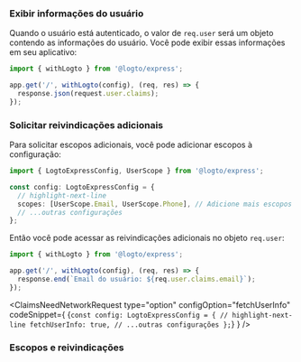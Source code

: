 

### Exibir informações do usuário

Quando o usuário está autenticado, o valor de `req.user` será um objeto contendo as informações do usuário. Você pode exibir essas informações em seu aplicativo:

```ts title="app.ts"
import { withLogto } from '@logto/express';

app.get('/', withLogto(config), (req, res) => {
  response.json(request.user.claims);
});
```

### Solicitar reivindicações adicionais

<FindUserInfoMissing method="req.user" />

<ScopesAndClaimsIntroduction />

Para solicitar escopos adicionais, você pode adicionar escopos à configuração:

```ts title="app.ts"
import { LogtoExpressConfig, UserScope } from '@logto/express';

const config: LogtoExpressConfig = {
  // highlight-next-line
  scopes: [UserScope.Email, UserScope.Phone], // Adicione mais escopos se necessário
  // ...outras configurações
};
```

Então você pode acessar as reivindicações adicionais no objeto `req.user`:

```ts title="app.ts"
import { withLogto } from '@logto/express';

app.get('/', withLogto(config), (req, res) => {
  response.end(`Email do usuário: ${req.user.claims.email}`);
});
```

<ClaimsNeedNetworkRequest
  type="option"
  configOption="fetchUserInfo"
  codeSnippet={
    <CodeBlock language="ts" title="app.ts">{`const config: LogtoExpressConfig = {
  // highlight-next-line
  fetchUserInfo: true,
  // ...outras configurações
};`}</CodeBlock>
  }
/>

### Escopos e reivindicações

<ScopesAndClaims />
